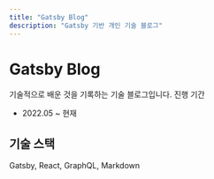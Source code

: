 ```yaml
---
title: "Gatsby Blog"
description: "Gatsby 기반 개인 기술 블로그"
---
```


# Gatsby Blog

기술적으로 배운 것을 기록하는 기술 블로그입니다.
진행 기간

- 2022.05 ~ 현재

## 기술 스택

Gatsby, React, GraphQL, Markdown
